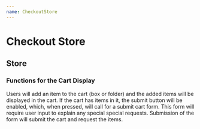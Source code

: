 ```yaml
---
name: CheckoutStore
---
```



# Checkout Store

## Store

### Functions for the Cart Display

Users will add an item to the cart (box or folder) and the added items will be displayed in the cart. If the cart has items in it, the submit button will be enabled, which, when pressed, will call for a submit cart form. This form will require user input to explain any special special requests. Submission of the form will submit the cart and request the items.
